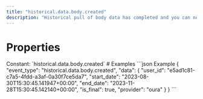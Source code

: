 ```yaml
---
title: "historical.data.body.created"
description: "Historical pull of body data has completed and you can now pull data for this resource."
---
```

# Properties
<ResponseField name="event_type" type="const string" required="true">
Constant: `historical.data.body.created`
</ResponseField>
<ResponseField name="data" type="HistoricalDataCreated" required="true">
<Expandable title="HistoricalDataCreated" defaultOpen="true">
<ResponseField name="user_id" type="string" required="true">
</ResponseField>
<ResponseField name="start_date" type="string" required="true">
</ResponseField>
<ResponseField name="end_date" type="string" required="true">
</ResponseField>
<ResponseField name="is_final" type="boolean" required="true">
</ResponseField>
<ResponseField name="provider" type="string" required="true">
</ResponseField>
</Expandable>
</ResponseField>
# Examples
<CodeGroup>
```json Example
{
  "event_type": "historical.data.body.created",
  "data": {
    "user_id": "e5ad1c81-c7a5-4fdd-a3af-0a30f7ce5da7",
    "start_date": "2023-08-30T15:30:45.141947+00:00",
    "end_date": "2023-11-28T15:30:45.142140+00:00",
    "is_final": true,
    "provider": "oura"
  }
}
```
</CodeGroup>
